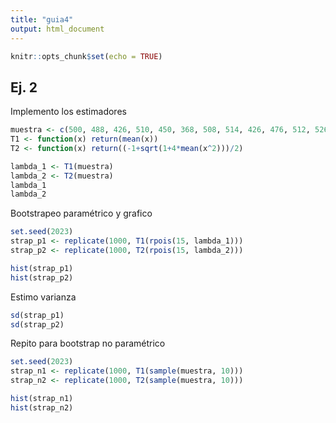 ```yaml
---
title: "guia4"
output: html_document
---
```


```r
knitr::opts_chunk$set(echo = TRUE)
```

## Ej. 2

Implemento los estimadores

```r
muestra <- c(500, 488, 426, 510, 450, 368, 508, 514, 426, 476, 512, 526, 444, 524, 236)
T1 <- function(x) return(mean(x))
T2 <- function(x) return((-1+sqrt(1+4*mean(x^2)))/2)

lambda_1 <- T1(muestra)
lambda_2 <- T2(muestra)
lambda_1
lambda_2
```

Bootstrapeo paramétrico y grafico

```r
set.seed(2023)
strap_p1 <- replicate(1000, T1(rpois(15, lambda_1)))
strap_p2 <- replicate(1000, T2(rpois(15, lambda_2)))

hist(strap_p1)
hist(strap_p2)
```

Estimo varianza

```r
sd(strap_p1)
sd(strap_p2)
```

Repito para bootstrap no paramétrico

```r
set.seed(2023)
strap_n1 <- replicate(1000, T1(sample(muestra, 10)))
strap_n2 <- replicate(1000, T2(sample(muestra, 10)))

hist(strap_n1)
hist(strap_n2)
```

```r

```
